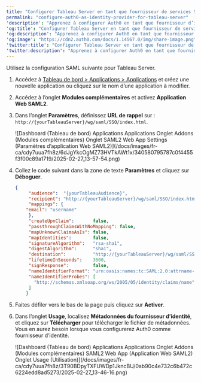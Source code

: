 ```yaml
---
title: "Configurer Tableau Server en tant que fournisseur de services SAML"
permalink: "configure-auth0-as-identity-provider-for-tableau-server"
'description': "Apprenez à configurer Auth0 en tant que fournisseur d’identité à l’aide du module complémentaire d’application Web SAML2 pour Tableau Server."
'og:title': "Configurer Tableau Server en tant que fournisseur de services SAML"
'og:description': "Apprenez à configurer Auth0 en tant que fournisseur d’identité à l’aide du module complémentaire d’application Web SAML2 pour Tableau Server."
'og:image': "https://cdn2.auth0.com/docs/1.14567.0/img/share-image.png"
'twitter:title': "Configurer Tableau Server en tant que fournisseur de services SAML"
'twitter:description': "Apprenez à configurer Auth0 en tant que fournisseur d’identité à l’aide du module complémentaire d’application Web SAML2 pour Tableau Server."
---
```


Utilisez la configuration <Tooltip href="/docs/docs/fr-ca/glossary?term=security-assertion-markup-language" tip="Security Assertion Markup Language (SAML)
Protocole normalisé permettant à deux parties d’échanger des informations d’authentification sans mot de passe." cta="Voir le glossaire">SAML</Tooltip> suivante pour Tableau Server.

1. Accédez à [Tableau de bord > Applications > Applications](https://manage.auth0.com/#/applications) et créez une nouvelle application ou cliquez sur le nom d’une application à modifier.
2. Accédez à l’onglet **Modules complémentaires** et activez **Application Web SAML2**.
3. Dans l’onglet **Paramètres**, définissez **URL de rappel** sur : `http://{yourTableauServer}/wg/saml/SSO/index.html`.

   <Frame>![Dashboard (Tableau de bord) Applications Applications Onglet Addons (Modules complémentaires) Onglet SAML2 Web App Settings (Paramètres d’application Web SAML2)](/docs/images/fr-ca/cdy7uua7fh8z/6dJgYkcOgMZ73HVTkAWt1x/340580795787c0f4455f3f00c89a1719/2025-02-27_13-57-54.png)</Frame>

4. Collez le code suivant dans la zone de texte **Paramètres** et cliquez sur **Déboguer**.

   ```json lines
   {
        "audience":  "{yourTableauAudience}",
        "recipient": "http://{yourTableauServer}/wg/saml/SSO/index.html",
        "mappings": {
       "email": "username"
        },
        "createUpnClaim":       false,
        "passthroughClaimsWithNoMapping": false,
        "mapUnknownClaimsAsIs": false,
        "mapIdentities":        false,
        "signatureAlgorithm":   "rsa-sha1",
        "digestAlgorithm":      "sha1",
        "destination":          "http://{yourTableauServer}/wg/saml/SSO/index.html",
        "lifetimeInSeconds":    3600,
        "signResponse":         false,
        "nameIdentifierFormat": "urn:oasis:names:tc:SAML:2.0:attrname-format:basic",
        "nameIdentifierProbes": [
          "http://schemas.xmlsoap.org/ws/2005/05/identity/claims/name"
        ]
       }
   ```

   

   
5. Faites défiler vers le bas de la page puis cliquez sur **Activer**.
6. Dans l’onglet **Usage**, localisez **Métadonnées du fournisseur d’identité**, et cliquez sur **Télécharger** pour télécharger le fichier de métadonnées. Vous en aurez besoin lorsque vous configurerez Auth0 comme fournisseur d’identité.

   <Frame>![Dashboard (Tableau de bord) Applications Applications Onglet Addons (Modules complémentaires) SAML2 Web App (Application Web SAML2) Onglet Usage (Utilisation)](/docs/images/fr-ca/cdy7uua7fh8z/3T90BDpyTXFUWDp1JkncBU/0ab90c4e732c6b472c6224edd8ad5273/2025-02-27_13-46-16.png)</Frame>

